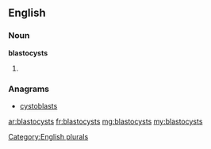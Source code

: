==English==

===Noun===
'''blastocysts'''

# {{plural of|[[blastocyst]]}}

===Anagrams===
* [[cystoblasts#English|cystoblasts]]

[[Category:English plurals]]

[[ar:blastocysts]]
[[fr:blastocysts]]
[[mg:blastocysts]]
[[my:blastocysts]]